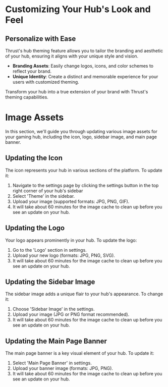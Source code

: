 # Customizing Your Hub's Look and Feel

## Personalize with Ease

Thrust's hub theming feature allows you to tailor the branding and aesthetic of your hub, ensuring it aligns with your unique style and vision.

- **Branding Assets**: Easily change logos, icons, and color schemes to reflect your brand.
- **Unique Identity**: Create a distinct and memorable experience for your users with customized theming.

Transform your hub into a true extension of your brand with Thrust's theming capabilities.


# Image Assets

In this section, we'll guide you through updating various image assets for your gaming hub, including the icon, logo, sidebar image, and main page banner.

## Updating the Icon

The icon represents your hub in various sections of the platform. To update it:

1. Navigate to the settings page by clicking the settings button in the top right corner of your hub's sidebar
2. Select 'Theme' in the sidebar.
3. Upload your image (supported formats: JPG, PNG, GIF).
4. It will take about 60 minutes for the image cache to clean up before you see an update on your hub.

## Updating the Logo

Your logo appears prominently in your hub. To update the logo:

1. Go to the 'Logo' section in settings.
2. Upload your new logo (formats: JPG, PNG, SVG).
3. It will take about 60 minutes for the image cache to clean up before you see an update on your hub.

## Updating the Sidebar Image

The sidebar image adds a unique flair to your hub's appearance. To change it:

1. Choose 'Sidebar Image' in the settings.
2. Upload your image (JPG or PNG format recommended).
3. It will take about 60 minutes for the image cache to clean up before you see an update on your hub.

## Updating the Main Page Banner

The main page banner is a key visual element of your hub. To update it:

1. Select 'Main Page Banner' in settings.
2. Upload your banner image (formats: JPG, PNG).
3. It will take about 60 minutes for the image cache to clean up before you see an update on your hub.